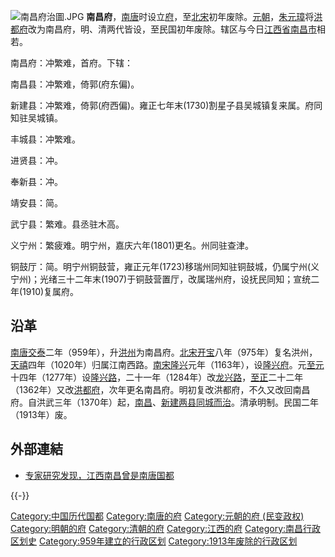[[File:南昌府治圖.JPG|thumb]]
'''南昌府'''，[[南唐|南唐]]时设立[[府_(行政区划)|府]]，至[[北宋|北宋]]初年废除。[[元朝|元朝]]，[[朱元璋|朱元璋]]将[[洪都府|洪都府]]改为南昌府，明、清两代皆设，至民国初年废除。辖区与今日[[江西省|江西省]][[南昌市|南昌市]]相若。

南昌府：冲繁难，首府。下辖：

南昌县：冲繁难，倚郭(府东偏)。

新建县：冲繁难，倚郭(府西偏)。雍正七年末(1730)割星子县吴城镇复来属。府同知驻吴城镇。

丰城县：冲繁难。

进贤县：冲。

奉新县：冲。

靖安县：简。

武宁县：繁难。县丞驻木高。

义宁州：繁疲难。明宁州，嘉庆六年(1801)更名。州同驻查津。

铜鼓厅：简。明宁州铜鼓营，雍正元年(1723)移瑞州同知驻铜鼓城，仍属宁州(义宁州)；光绪三十二年末(1907)于铜鼓营置厅，改属瑞州府，设抚民同知；宣统二年(1910)复属府。

==沿革==

[[南唐|南唐]][[交泰|交泰]]二年（959年），升[[洪州_(隋朝)|洪州]]为南昌府。[[北宋|北宋]][[开宝|开宝]]八年（975年）复名洪州，[[天禧_(北宋)|天禧]]四年（1020年）归属江南西路。[[南宋|南宋]][[隆興|隆兴]]元年（1163年），设[[隆兴府|隆兴府]]。元[[至元_(忽必烈)|至元]]十四年（1277年）设[[隆兴路|隆兴路]]，二十一年（1284年）改[[龙兴路|龙兴路]]，[[至正|至正]]二十二年（1362年）又改[[洪都府|洪都府]]，次年更名南昌府。明初复改洪都府，不久又改回南昌府。自洪武三年（1370年）起，[[南昌县|南昌]]、[[新建县|新建]][[两县同城而治|两县同城而治]]。清承明制。民国二年（1913年）废。

==外部連結==
{{Wikisource further reading}}
*[http://www.chinanews.com/2001-03-16/26/78820.html 专家研究发现，江西南昌曾是南唐国都] {{Wayback|url=http://www.chinanews.com/2001-03-16/26/78820.html |date=20210116194159 }}

{{-}}
{{明朝行政区划|nocat}}
{{清朝江西省行政區劃|nocat}}
{{江西省历史二级政区|nocat}}
{{中国都城}}
{{DEFAULTSORT:N}}
[[Category:中国历代国都|Category:中国历代国都]]
[[Category:南唐的府|Category:南唐的府]]
[[Category:元朝的府_(民变政权)|Category:元朝的府 (民变政权)]]
[[Category:明朝的府|Category:明朝的府]]
[[Category:清朝的府|Category:清朝的府]]
[[Category:江西的府|Category:江西的府]]
[[Category:南昌行政区划史|Category:南昌行政区划史]]
[[Category:959年建立的行政区划|Category:959年建立的行政区划]]
[[Category:1913年废除的行政区划|Category:1913年废除的行政区划]]
